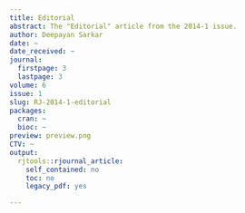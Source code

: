 ```yaml
---
title: Editorial
abstract: The "Editorial" article from the 2014-1 issue.
author: Deepayan Sarkar
date: ~
date_received: ~
journal:
  firstpage: 3
  lastpage: 3
volume: 6
issue: 1
slug: RJ-2014-1-editorial
packages:
  cran: ~
  bioc: ~
preview: preview.png
CTV: ~
output:
  rjtools::rjournal_article:
    self_contained: no
    toc: no
    legacy_pdf: yes

---
```


